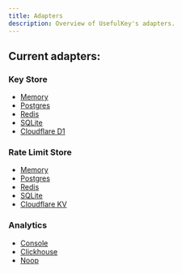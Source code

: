```yaml
---
title: Adapters
description: Overview of UsefulKey's adapters.
---
```




## Current adapters:

### Key Store

- [Memory](/docs/adapters/keystore/memory)
- [Postgres](/docs/adapters/keystore/postgres)
- [Redis](/docs/adapters/keystore/redis)
- [SQLite](/docs/adapters/keystore/sqlite)
- [Cloudflare D1](/docs/adapters/keystore/cloudflare-d1)

### Rate Limit Store

- [Memory](/docs/adapters/ratelimit-store/memory)
- [Postgres](/docs/adapters/ratelimit-store/postgres)
- [Redis](/docs/adapters/ratelimit-store/redis)
- [SQLite](/docs/adapters/ratelimit-store/sqlite)
- [Cloudflare KV](/docs/adapters/ratelimit-store/cloudflare-kv)


### Analytics

- [Console](/docs/adapters/analytics/console)
- [Clickhouse](/docs/adapters/analytics/clickhouse)
- [Noop](/docs/adapters/analytics/noop)



